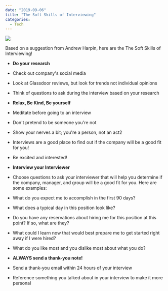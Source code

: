 ---
date: "2019-09-06"
title: "The Soft Skills of Interviewing"
categories:
  - Tech
---

![](./you-x-ventures-wVh5grSMYaY-unsplash.jpg)

Based on a suggestion from Andrew Harpin, here are the The Soft Skills of Interviewing!

+ **Do your research** 
 + Check out company's social media
 + Look at Glassdoor reviews, but look for trends not individual opinions
 + Think of questions to ask during the interview based on your research

+ **Relax, Be Kind, Be yourself**
 + Meditate before going to an interview
 + Don't pretend to be someone you're not
 + Show your nerves a bit; you're a person, not an act2
 + Interviews are a good place to find out if the company will be a good fit for you!
 + Be excited and interested!

+ **Interview your Interviewer**
 + Choose questions to ask your interviewer that will help you determine if the company, manager, and group will be a good fit for you. Here are some examples:
 + What do you expect me to accomplish in the first 90 days?
 + What does a typical day in this position look like?
 + Do you have any reservations about hiring me for this position at this point? If so, what are they?
 + What could I learn now that would best prepare me to get started right away if I were hired?
 + What do you like most and you dislike most about what you do?

+ **ALWAYS send a thank-you note!**
 + Send a thank-you email within 24 hours of your interview
 + Reference something you talked about in your interview to make it more personal
